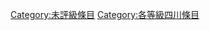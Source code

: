 {{Emptycat}}
{{Articles by Quality|topic=四川|project=四川|format=toc}}

[[Category:未評級條目|Category:未評級條目]]
[[Category:各等級四川條目‎|Category:各等級四川條目‎]]